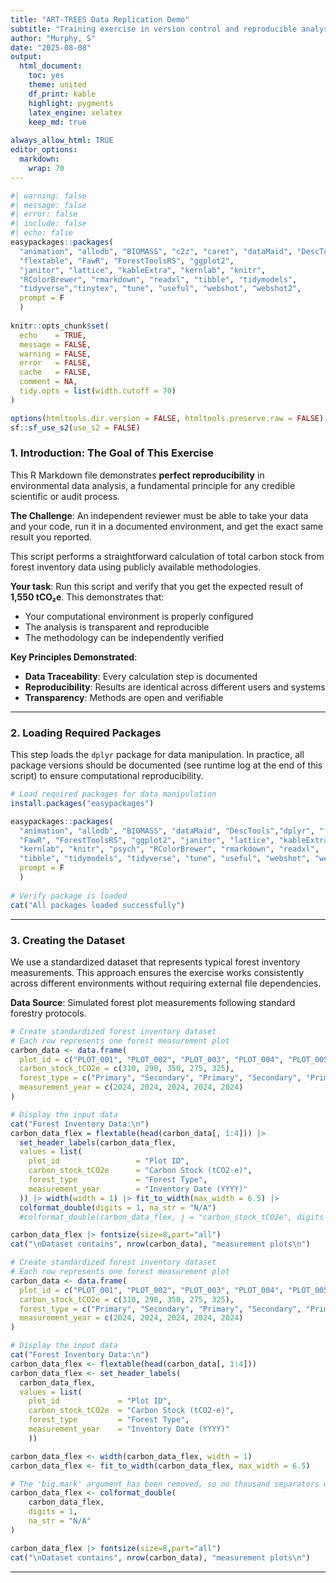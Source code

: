 ```yaml
---
title: "ART-TREES Data Replication Demo"
subtitle: "Training exercise in version control and reproducible analyses"
author: "Murphy, S"
date: "2025-08-08"
output:
  html_document:
    toc: yes
    theme: united
    df_print: kable
    highlight: pygments
    latex_engine: xelatex
    keep_md: true
    
always_allow_html: TRUE
editor_options: 
  markdown: 
    wrap: 70
---
```


```r
#| warning: false
#| message: false
#| error: false
#| include: false
#| echo: false
easypackages::packages(
  "animation", "allodb", "BIOMASS", "c2z", "caret", "dataMaid", "DescTools","dplyr",
  "flextable", "FawR", "ForestToolsRS", "ggplot2",
  "janitor", "lattice", "kableExtra", "kernlab", "knitr", 
  "RColorBrewer", "rmarkdown", "readxl", "tibble", "tidymodels", 
  "tidyverse","tinytex", "tune", "useful", "webshot", "webshot2",
  prompt = F
  )
  
knitr::opts_chunk$set(
  echo    = TRUE, 
  message = FALSE, 
  warning = FALSE,
  error   = FALSE, 
  cache   = FALSE,
  comment = NA, 
  tidy.opts = list(width.cutoff = 70)
)

options(htmltools.dir.version = FALSE, htmltools.preserve.raw = FALSE)
sf::sf_use_s2(use_s2 = FALSE)
```

### **1. Introduction: The Goal of This Exercise**

This R Markdown file demonstrates **perfect reproducibility** in
environmental data analysis, a fundamental principle for any credible
scientific or audit process.

**The Challenge**: An independent reviewer must be able to take your
data and your code, run it in a documented environment, and get the
exact same result you reported.

This script performs a straightforward calculation of total carbon
stock from forest inventory data using publicly available
methodologies.

**Your task**: Run this script and verify that you get the expected
result of **1,550 tCO₂e**. This demonstrates that:

-   Your computational environment is properly configured
-   The analysis is transparent and reproducible\
-   The methodology can be independently verified

**Key Principles Demonstrated**:

-   **Data Traceability**: Every calculation step is documented
-   **Reproducibility**: Results are identical across different users
    and systems
-   **Transparency**: Methods are open and verifiable

----------------------------------------------------------------------

### **2. Loading Required Packages**

This step loads the `dplyr` package for data manipulation. In
practice, all package versions should be documented (see runtime log
at the end of this script) to ensure computational reproducibility.

```r
# Load required packages for data manipulation
install.packages("easypackages")

easypackages::packages(
  "animation", "allodb", "BIOMASS", "dataMaid", "DescTools","dplyr", "flextble",
  "FawR", "ForestToolsRS", "ggplot2", "janitor", "lattice", "kableExtra", 
  "kernlab", "knitr", "psych", "RColorBrewer", "rmarkdown", "readxl", 
  "tibble", "tidymodels", "tidyverse", "tune", "useful", "webshot", "webshot2",
  prompt = F
  )
  
# Verify package is loaded
cat("All packages loaded successfully")
```

----------------------------------------------------------------------

### **3. Creating the Dataset**

We use a standardized dataset that represents typical forest inventory
measurements. This approach ensures the exercise works consistently
across different environments without requiring external file
dependencies.

**Data Source**: Simulated forest plot measurements following standard
forestry protocols.

```r
# Create standardized forest inventory dataset
# Each row represents one forest measurement plot
carbon_data <- data.frame(
  plot_id = c("PLOT_001", "PLOT_002", "PLOT_003", "PLOT_004", "PLOT_005"),
  carbon_stock_tCO2e = c(310, 290, 350, 275, 325),
  forest_type = c("Primary", "Secondary", "Primary", "Secondary", "Primary"),
  measurement_year = c(2024, 2024, 2024, 2024, 2024)
)

# Display the input data
cat("Forest Inventory Data:\n")
carbon_data_flex = flextable(head(carbon_data[, 1:4])) |>
  set_header_labels(carbon_data_flex,
  values = list(
    plot_id                 = "Plot ID",
    carbon_stock_tCO2e      = "Carbon Stock (tCO2-e)",
    forest_type             = "Forest Type",
    measurement_year        = "Inventory Date (YYYY)"
  )) |> width(width = 1) |> fit_to_width(max_width = 6.5) |>
  colformat_double(digits = 1, na_str = "N/A")
  #colformat_double(carbon_data_flex, j = "carbon_stock_tCO2e", digits = 1, na_str = "N/A")

carbon_data_flex |> fontsize(size=8,part="all")
cat("\nDataset contains", nrow(carbon_data), "measurement plots\n")
```

```r

# Create standardized forest inventory dataset
# Each row represents one forest measurement plot
carbon_data <- data.frame(
  plot_id = c("PLOT_001", "PLOT_002", "PLOT_003", "PLOT_004", "PLOT_005"),
  carbon_stock_tCO2e = c(310, 290, 350, 275, 325),
  forest_type = c("Primary", "Secondary", "Primary", "Secondary", "Primary"),
  measurement_year = c(2024, 2024, 2024, 2024, 2024)
)

# Display the input data
cat("Forest Inventory Data:\n")
carbon_data_flex <- flextable(head(carbon_data[, 1:4]))
carbon_data_flex <- set_header_labels(
  carbon_data_flex,
  values = list(
    plot_id             = "Plot ID",
    carbon_stock_tCO2e  = "Carbon Stock (tCO2-e)",
    forest_type         = "Forest Type",
    measurement_year    = "Inventory Date (YYYY)"
    ))

carbon_data_flex <- width(carbon_data_flex, width = 1)
carbon_data_flex <- fit_to_width(carbon_data_flex, max_width = 6.5)

# The 'big.mark' argument has been removed, so no thousand separators will be used.
carbon_data_flex <- colformat_double(
    carbon_data_flex,
    digits = 1,
    na_str = "N/A"
)

carbon_data_flex |> fontsize(size=8,part="all")
cat("\nDataset contains", nrow(carbon_data), "measurement plots\n")
```

----------------------------------------------------------------------
